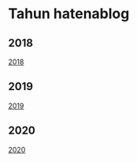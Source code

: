 # Tahun hatenablog

## 2018
[2018](/hatenablog/2018)

## 2019
[2019](/hatenablog/2019)

## 2020
[2020](/hatenablog/2020)

